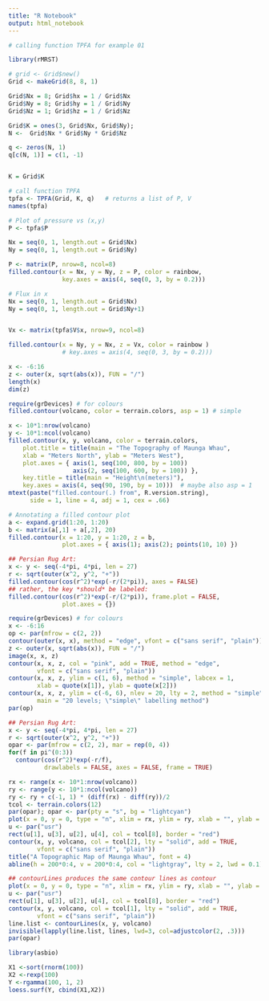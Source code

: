 ```yaml
---
title: "R Notebook"
output: html_notebook
---
```


```r
# calling function TPFA for example 01

library(rMRST)

# grid <- Grid$new()
Grid <- makeGrid(8, 8, 1)

Grid$Nx = 8; Grid$hx = 1 / Grid$Nx
Grid$Ny = 8; Grid$hy = 1 / Grid$Ny
Grid$Nz = 1; Grid$hz = 1 / Grid$Nz

Grid$K = ones(3, Grid$Nx, Grid$Ny);
N <-  Grid$Nx * Grid$Ny * Grid$Nz

q <- zeros(N, 1)
q[c(N, 1)] = c(1, -1)


K = Grid$K

# call function TPFA
tpfa <- TPFA(Grid, K, q)   # returns a list of P, V
names(tpfa)

```


```r
# Plot of pressure vs (x,y)
P <- tpfa$P

Nx = seq(0, 1, length.out = Grid$Nx)
Ny = seq(0, 1, length.out = Grid$Ny)

P <- matrix(P, nrow=8, ncol=8)
filled.contour(x = Nx, y = Ny, z = P, color = rainbow, 
               key.axes = axis(4, seq(0, 3, by = 0.2)))
```

```r
# Flux in x
Nx = seq(0, 1, length.out = Grid$Nx)
Ny = seq(0, 1, length.out = Grid$Ny+1)


Vx <- matrix(tpfa$V$x, nrow=9, ncol=8)

filled.contour(x = Ny, y = Nx, z = Vx, color = rainbow )
               # key.axes = axis(4, seq(0, 3, by = 0.2)))

```


```r
x <- -6:16
z <- outer(x, sqrt(abs(x)), FUN = "/")
length(x)
dim(z)
```

```r
require(grDevices) # for colours
filled.contour(volcano, color = terrain.colors, asp = 1) # simple

x <- 10*1:nrow(volcano)
y <- 10*1:ncol(volcano)
filled.contour(x, y, volcano, color = terrain.colors,
    plot.title = title(main = "The Topography of Maunga Whau",
    xlab = "Meters North", ylab = "Meters West"),
    plot.axes = { axis(1, seq(100, 800, by = 100))
                  axis(2, seq(100, 600, by = 100)) },
    key.title = title(main = "Height\n(meters)"),
    key.axes = axis(4, seq(90, 190, by = 10)))  # maybe also asp = 1
mtext(paste("filled.contour(.) from", R.version.string),
      side = 1, line = 4, adj = 1, cex = .66)

# Annotating a filled contour plot
a <- expand.grid(1:20, 1:20)
b <- matrix(a[,1] + a[,2], 20)
filled.contour(x = 1:20, y = 1:20, z = b,
               plot.axes = { axis(1); axis(2); points(10, 10) })

## Persian Rug Art:
x <- y <- seq(-4*pi, 4*pi, len = 27)
r <- sqrt(outer(x^2, y^2, "+"))
filled.contour(cos(r^2)*exp(-r/(2*pi)), axes = FALSE)
## rather, the key *should* be labeled:
filled.contour(cos(r^2)*exp(-r/(2*pi)), frame.plot = FALSE,
               plot.axes = {})

```


```r
require(grDevices) # for colours
x <- -6:16
op <- par(mfrow = c(2, 2))
contour(outer(x, x), method = "edge", vfont = c("sans serif", "plain"))
z <- outer(x, sqrt(abs(x)), FUN = "/")
image(x, x, z)
contour(x, x, z, col = "pink", add = TRUE, method = "edge",
        vfont = c("sans serif", "plain"))
contour(x, x, z, ylim = c(1, 6), method = "simple", labcex = 1,
        xlab = quote(x[1]), ylab = quote(x[2]))
contour(x, x, z, ylim = c(-6, 6), nlev = 20, lty = 2, method = "simple",
        main = "20 levels; \"simple\" labelling method")
par(op)

## Persian Rug Art:
x <- y <- seq(-4*pi, 4*pi, len = 27)
r <- sqrt(outer(x^2, y^2, "+"))
opar <- par(mfrow = c(2, 2), mar = rep(0, 4))
for(f in pi^(0:3))
  contour(cos(r^2)*exp(-r/f),
          drawlabels = FALSE, axes = FALSE, frame = TRUE)

rx <- range(x <- 10*1:nrow(volcano))
ry <- range(y <- 10*1:ncol(volcano))
ry <- ry + c(-1, 1) * (diff(rx) - diff(ry))/2
tcol <- terrain.colors(12)
par(opar); opar <- par(pty = "s", bg = "lightcyan")
plot(x = 0, y = 0, type = "n", xlim = rx, ylim = ry, xlab = "", ylab = "")
u <- par("usr")
rect(u[1], u[3], u[2], u[4], col = tcol[8], border = "red")
contour(x, y, volcano, col = tcol[2], lty = "solid", add = TRUE,
        vfont = c("sans serif", "plain"))
title("A Topographic Map of Maunga Whau", font = 4)
abline(h = 200*0:4, v = 200*0:4, col = "lightgray", lty = 2, lwd = 0.1)

## contourLines produces the same contour lines as contour
plot(x = 0, y = 0, type = "n", xlim = rx, ylim = ry, xlab = "", ylab = "")
u <- par("usr")
rect(u[1], u[3], u[2], u[4], col = tcol[8], border = "red")
contour(x, y, volcano, col = tcol[1], lty = "solid", add = TRUE,
        vfont = c("sans serif", "plain"))
line.list <- contourLines(x, y, volcano)
invisible(lapply(line.list, lines, lwd=3, col=adjustcolor(2, .3)))
par(opar)
```

```r
library(asbio)

X1 <-sort(rnorm(100))
X2 <-rexp(100)
Y <-rgamma(100, 1, 2)
loess.surf(Y, cbind(X1,X2))
```


